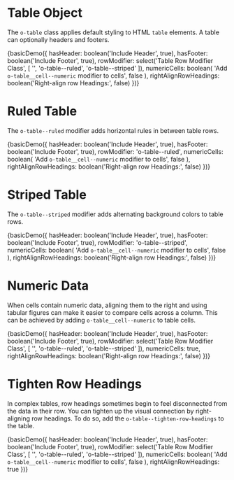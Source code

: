 
<Meta title="Objects/Table" decorators={[withKnobs]} />

# Table Object

The `o-table` class applies default styling to HTML `table` elements.
A table can optionally headers and footers.

<Preview>
  <Story name="Basic">
    {basicDemo({
      hasHeader: boolean('Include Header', true),
      hasFooter: boolean('Include Footer', true),
      rowModifier: select('Table Row Modifier Class', [
        '',
        'o-table--ruled',
        'o-table--striped'
      ]),
      numericCells: boolean(
        'Add <code>o-table__cell--numeric</code> modifier to cells',
        false
      ),
      rightAlignRowHeadings: boolean('Right-align row Headings:', false)
    })}
  </Story>
</Preview>

# Ruled Table

The `o-table--ruled` modifier adds horizontal rules in between table rows.

<Preview>
  <Story name="Ruled">
    {basicDemo({
      hasHeader: boolean('Include Header', true),
      hasFooter: boolean('Include Footer', true),
      rowModifier: 'o-table--ruled',
      numericCells: boolean(
        'Add <code>o-table__cell--numeric</code> modifier to cells',
        false
      ),
      rightAlignRowHeadings: boolean('Right-align row Headings:', false)
    })}
  </Story>
</Preview>

# Striped Table

The `o-table--striped` modifier adds alternating background colors to table rows.

<Preview>
  <Story name="Striped">
    {basicDemo({
      hasHeader: boolean('Include Header', true),
      hasFooter: boolean('Include Footer', true),
      rowModifier: 'o-table--striped',
      numericCells: boolean(
        'Add <code>o-table__cell--numeric</code> modifier to cells',
        false
      ),
      rightAlignRowHeadings: boolean('Right-align row Headings:', false)
    })}
  </Story>
</Preview>

# Numeric Data

When cells contain numeric data, aligning them to the right and using tabular
figures can make it easier to compare cells across a column. This can be
achieved by adding `o-table__cell--numeric` to table cells.

<Preview>
  <Story name="Numeric Data">
    {basicDemo({
      hasHeader: boolean('Include Header', true),
      hasFooter: boolean('Include Footer', true),
      rowModifier: select('Table Row Modifier Class', [
        '',
        'o-table--ruled',
        'o-table--striped'
      ]),
      numericCells: true,
      rightAlignRowHeadings: boolean('Right-align row Headings:', false)
    })}
  </Story>
</Preview>

# Tighten Row Headings

In complex tables, row headings sometimes begin to feel disconnected from the
data in their row. You can tighten up the visual connection by right-aligning
row headings. To do so, add the `o-table--tighten-row-headings` to the table.

<Preview>
  <Story name="Tighten Row Headings">
    {basicDemo({
      hasHeader: boolean('Include Header', true),
      hasFooter: boolean('Include Footer', true),
      rowModifier: select('Table Row Modifier Class', [
        '',
        'o-table--ruled',
        'o-table--striped'
      ]),
      numericCells: boolean(
        'Add <code>o-table__cell--numeric</code> modifier to cells',
        false
      ),
      rightAlignRowHeadings: true
    })}
  </Story>
</Preview>
